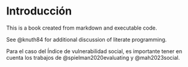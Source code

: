 # Introducción

This is a book created from markdown and executable code.

See @knuth84 for additional discussion of literate programming.

Para el caso del Índice de vulnerabilidad social, es importante tener en cuenta los trabajos de @spielman2020evaluating y @mah2023social.
